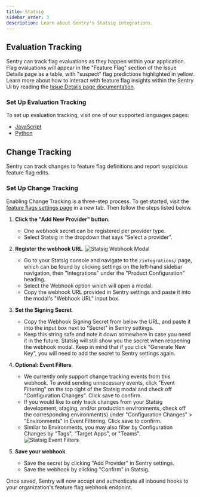 ```yaml
---
title: Statsig
sidebar_order: 3
description: Learn about Sentry's Statsig integrations.
---
```


## Evaluation Tracking

Sentry can track flag evaluations as they happen within your application.  Flag evaluations will appear in the "Feature Flag" section of the Issue Details page as a table, with "suspect" flag predictions highlighted in yellow. Learn more about how to interact with feature flag insights within the Sentry UI by reading the [Issue Details page documentation](/product/issues/issue-details/#feature-flags).

### Set Up Evaluation Tracking

To set up evaluation tracking, visit one of our supported languages pages:
* [JavaScript](/platforms/javascript/configuration/integrations/statsig/)
* [Python](/platforms/python/integrations/statsig/)

## Change Tracking

Sentry can track changes to feature flag definitions and report suspicious feature flag edits.

### Set Up Change Tracking

Enabling Change Tracking is a three-step process. To get started, visit the [feature flags settings page](https://sentry.io/orgredirect/organizations/:orgslug/settings/feature-flags) in a new tab. Then follow the steps listed below.

1. **Click the "Add New Provider" button.**
    - One webhook secret can be registered per provider type.
    - Select Statsig in the dropdown that says "Select a provider".
2. **Register the webhook URL**.
    ![Statsig Webhook Modal](./img/statsig-webhook-modal.png)
    - Go to your Statsig console and navigate to the `/integrations/` page, which can be found by clicking settings on the left-hand sidebar navigation, then "Integrations" under the "Product Configuration" heading.
    - Select the Webhook option which will open a modal.
    - Copy the webhook URL provided in Sentry settings and paste it into the modal's "Webhook URL" input box.
3. **Set the Signing Secret**.
    - Copy the Webhook Signing Secret from below the URL, and paste it into the input box next to "Secret" in Sentry settings.
    - Keep this string safe and note it down somewhere in case you need it in the future. Statsig will still show you the secret when reopening the webhook modal. Keep in mind that if you click "Generate New Key", you will need to add the secret to Sentry settings again.
4. **Optional: Event Filters**.
   - We currently only support change tracking events from this webhook. To avoid sending unnecessary events, click "Event Filtering" on the top right of the Statsig modal and check off "Configuration Changes". Click save to confirm.
   - If you would like to only track changes from your Statsig development, staging, and/or production environments, check off the corresponding environment(s) under "Configuration Changes" > "Environments" in Event Filtering. Click save to confirm.
   - Similar to Environments, you may also filter by Configuration Changes by "Tags", "Target Apps", or "Teams".
   ![Statsig Event Filters](./img/statsig-event-filters.png)

5. **Save your webhook**.
    - Save the secret by clicking "Add Provider" in Sentry settings.
    - Save the webhook by clicking "Confirm" in Statsig.

Once saved, Sentry will now accept and authenticate all inbound hooks to your organization's feature flag webhook endpoint.

